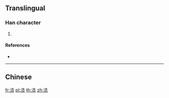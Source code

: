 {{also|溳}}
==Translingual==

===Han character===
{{Han char|rn=85|rad=水|as=07|sn=10|four=|canj=ERBO}}

# {{defn|Han|sort=水07}}

====References====
* {{Han ref|kx=0627.311|hdz=31624.080|uh=6DA2|ud=28066}}

----

==Chinese==
{{zh-see|溳}}

[[fr:涢]]
[[pl:涢]]
[[th:涢]]
[[zh:涢]]